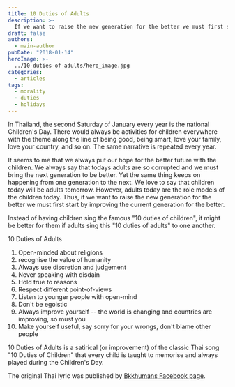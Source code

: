 ```yaml
---
title: 10 Duties of Adults
description: >-
  If we want to raise the new generation for the better we must first start by improving the current generation for the better. It might be better for them if adults sing this "10 duties of adults" to one another.
draft: false
authors:
  - main-author
pubDate: "2018-01-14"
heroImage: >-
  ../10-duties-of-adults/hero_image.jpg
categories:
  - articles
tags:
  - morality
  - duties
  - holidays
---
```


In Thailand, the second Saturday of January every year is the national Children's Day. There would always be activities for children everywhere with the theme along the line of being good, being smart, love your family, love your country, and so on. The same narrative is repeated every year.

It seems to me that we always put our hope for the better future with the children. We always say that todays adults are so corrupted and we must bring the next generation to be better. Yet the same thing keeps on happening from one generation to the next. We love to say that children today will be adults tomorrow. However, adults today are the role models of the children today. Thus, if we want to raise the new generation for the better we must first start by improving the current generation for the better.

Instead of having children sing the famous "10 duties of children", it might be better for them if adults sing this "10 duties of adults" to one another.

10 Duties of Adults
1. Open-minded about religions
2. recognise the value of humanity
3. Always use discretion and judgement
4. Never speaking with disdain
5. Hold true to reasons
6. Respect different point-of-views
7. Listen to younger people with open-mind
8. Don't be egoistic
9. Always improve yourself -- the world is changing and countries are improving, so must you
10. Make yourself useful, say sorry for your wrongs, don't blame other people

10 Duties of Adults is a satirical (or improvement) of the classic Thai song "10 Duties of Children" that every child is taught to memorise and always played during the Children's Day. 

The original Thai lyric was published by [Bkkhumans Facebook page](https://www.facebook.com/bkkhumans/photos/a.1433077766976167.1073741827.1432299840387293/1873816142902325/?type=3&theater).